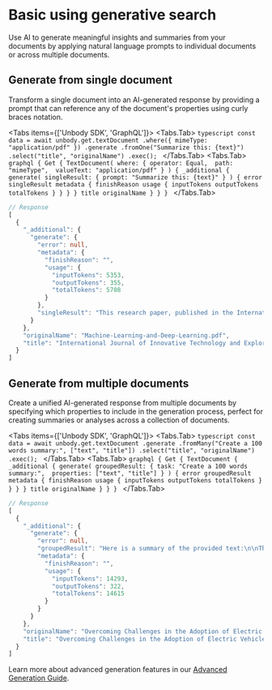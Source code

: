 
# Basic using generative search

Use AI to generate meaningful insights and summaries from your documents by applying natural language prompts to individual documents or across multiple documents.

## Generate from single document
Transform a single document into an AI-generated response by providing a prompt that can reference any of the document's properties using curly braces notation.

<Tabs items={['Unbody SDK', 'GraphQL']}>
  <Tabs.Tab>
    ```typescript
    const data = await unbody.get.textDocument
      .where({ mimeType: "application/pdf" })
      .generate
      .fromOne("Summarize this: {text}")
      .select("title", "originalName")
      .exec();
    ```
  </Tabs.Tab>
  <Tabs.Tab>
    ```graphql
    {
      Get {
        TextDocument(
          where: {
            operator: Equal, 
            path: "mimeType", 
            valueText: "application/pdf"
          }
        ) {
          _additional {
            generate(
              singleResult: {
                prompt: "Summarize this: {text}"
              }
            ) {
              error
              singleResult
              metadata {
                finishReason
                usage {
                  inputTokens
                  outputTokens
                  totalTokens
                }
              }
            }
          }
          title
          originalName
        }
      }
    }
    ```
  </Tabs.Tab>
</Tabs>

```typescript
// Response
[
  {
    "_additional": {
      "generate": {
        "error": null,
        "metadata": {
          "finishReason": "",
          "usage": {
            "inputTokens": 5353,
            "outputTokens": 355,
            "totalTokens": 5708
          }
        },
        "singleResult": "This research paper, published in the International Journal of Innovative Technology and Exploring Engineering, explores the relationship between machine learning and deep learning, two branches of artificial intelligence that are integral to data science..."
      }
    },
    "originalName": "Machine-Learning-and-Deep-Learning.pdf",
    "title": "International Journal of Innovative Technology and Exploring Engineering (IJITEE)"
  }
]
```

## Generate from multiple documents
Create a unified AI-generated response from multiple documents by specifying which properties to include in the generation process, perfect for creating summaries or analyses across a collection of documents.

<Tabs items={['Unbody SDK', 'GraphQL']}>
  <Tabs.Tab>
    ```typescript
    const data = await unbody.get.textDocument
      .generate
      .fromMany("Create a 100 words summary:", ["text", "title"])
      .select("title", "originalName")
      .exec();
    ```
  </Tabs.Tab>
  <Tabs.Tab>
    ```graphql
    {
      Get {
        TextDocument {
          _additional {
            generate(
              groupedResult: {
                task: "Create a 100 words summary:", 
                properties: ["text", "title"]
              }
            ) {
              error
              groupedResult
              metadata {
                finishReason
                usage {
                  inputTokens
                  outputTokens
                  totalTokens
                }
              }
            }
          }
          title
          originalName
        }
      }
    }
    ```
  </Tabs.Tab>
</Tabs>

```typescript
// Response
[
  {
    "_additional": {
      "generate": {
        "error": null,
        "groupedResult": "Here is a summary of the provided text:\n\nThe text includes a variety of topics, ranging from discussions on electric vehicles and their impact on urban environments to an exploration of machine learning and deep learning techniques...",
        "metadata": {
          "finishReason": "",
          "usage": {
            "inputTokens": 14293,
            "outputTokens": 322,
            "totalTokens": 14615
          }
        }
      }
    },
    "originalName": "Overcoming Challenges in the Adoption of Electric Vehicles_ A Roadmap for Urban Transformation.docx",
    "title": "Overcoming Challenges in the Adoption of Electric Vehicles: A Roadmap for Urban Transformation"
  }
]
```

Learn more about advanced generation features in our [Advanced Generation Guide](/guides/advanced-generation).